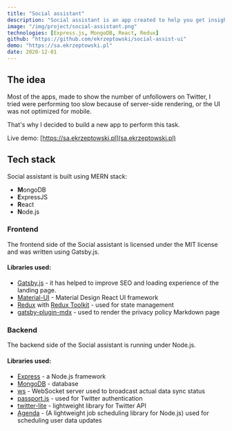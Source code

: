 ```yaml
---
title: "Social assistant"
description: "Social assistant is an app created to help you get insights on your followers"
image: "/img/project/social-assistant.png"
technologies: [Express.js, MongoDB, React, Redux]
github: "https://github.com/ekrzeptowski/social-assist-ui"
demo: "https://sa.ekrzeptowski.pl"
date: 2020-12-01
---
```



## The idea

Most of the apps, made to show the number of unfollowers on Twitter, I tried were performing too slow because of server-side rendering, or the UI was not optimized for mobile.

That's why I decided to build a new app to perform this task.

Live demo: [https://sa.ekrzeptowski.pl](sa.ekrzeptowski.pl)

## Tech stack

Social assistant is built using MERN stack:

- **M**ongoDB
- **E**xpressJS
- **R**eact
- **N**ode.js

### Frontend

The frontend side of the Social assistant is licensed under the MIT license and was written using Gatsby.js.

<GithubRepo repo="ekrzeptowski/social-assist-ui" />

#### Libraries used:

- [Gatsby.js](https://www.gatsbyjs.com/) - it has helped to improve SEO and loading experience of the landing page.
- [Material-UI](https://material-ui.com/) - Material Design React UI framework
- [Redux](https://redux.js.org/) with [Redux Toolkit](https://redux-toolkit.js.org/) - used for state management
- [gatsby-plugin-mdx](https://www.gatsbyjs.com/plugins/gatsby-plugin-mdx/) - used to render the privacy policy Markdown page

### Backend

The backend side of the Social assistant is running under Node.js.

#### Libraries used:

- [Express](https://expressjs.com/) - a Node.js framework
- [MongoDB](https://www.mongodb.com/) - database
- [ws](https://github.com/websockets/ws) - WebSocket server used to broadcast actual data sync status
- [passport.js](http://www.passportjs.org/) - used for Twitter authentication
- [twitter-lite](https://github.com/draftbit/twitter-lite) - lightweight library for Twitter API
- [Agenda](https://github.com/agenda/agenda) - (A lightweight job scheduling library for Node.js) used for scheduling user data updates
